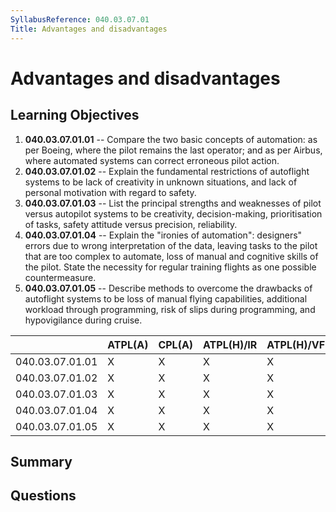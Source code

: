 ```yaml
---
SyllabusReference: 040.03.07.01
Title: Advantages and disadvantages
---
```


# Advantages and disadvantages

## Learning Objectives

1. **040.03.07.01.01** -- Compare the two basic concepts of automation: as per
   Boeing, where the pilot remains the last operator; and as per Airbus, where
   automated systems can correct erroneous pilot action.
2. **040.03.07.01.02** -- Explain the fundamental restrictions of autoflight
   systems to be lack of creativity in unknown situations, and lack of personal
   motivation with regard to safety.
3. **040.03.07.01.03** -- List the principal strengths and weaknesses of pilot
   versus autopilot systems to be creativity, decision-making, prioritisation of
   tasks, safety attitude versus precision, reliability.
4. **040.03.07.01.04** -- Explain the "ironies of automation": designers" errors
   due to wrong interpretation of the data, leaving tasks to the pilot that are
   too complex to automate, loss of manual and cognitive skills of the pilot.
   State the necessity for regular training flights as one possible
   countermeasure.
5. **040.03.07.01.05** -- Describe methods to overcome the drawbacks of
   autoflight systems to be loss of manual flying capabilities, additional
   workload through programming, risk of slips during programming, and
   hypovigilance during cruise.

|                 | ATPL(A) | CPL(A) | ATPL(H)/IR | ATPL(H)/VFR | CPL(H) | IR  | CBIR(A) |
| --------------- | ------- | ------ | ---------- | ----------- | ------ | --- | ------- |
| 040.03.07.01.01 | X       | X      | X          | X           | X      | X   | X       |
| 040.03.07.01.02 | X       | X      | X          | X           | X      | X   | X       |
| 040.03.07.01.03 | X       | X      | X          | X           | X      | X   | X       |
| 040.03.07.01.04 | X       | X      | X          | X           | X      | X   | X       |
| 040.03.07.01.05 | X       | X      | X          | X           | X      | X   | X       |

## Summary

## Questions
